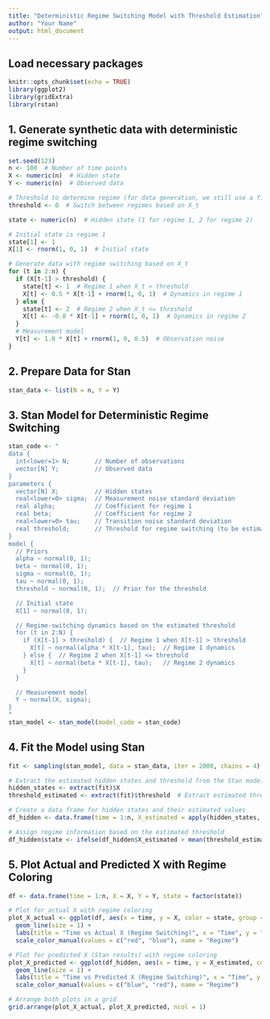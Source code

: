 ```yaml
---
title: "Deterministic Regime Switching Model with Threshold Estimation"
author: "Your Name"
output: html_document
---
```

  
## Load necessary packages
```r
knitr::opts_chunk$set(echo = TRUE)
library(ggplot2)
library(gridExtra)
library(rstan)
```

## 1. Generate synthetic data with deterministic regime switching

```r
set.seed(123)
n <- 100  # Number of time points
X <- numeric(n)  # Hidden state
Y <- numeric(n)  # Observed data

# Threshold to determine regime (for data generation, we still use a fixed value here)
threshold <- 0  # Switch between regimes based on X_t

state <- numeric(n)  # Hidden state (1 for regime 1, 2 for regime 2)

# Initial state is regime 1
state[1] <- 1
X[1] <- rnorm(1, 0, 1)  # Initial state

# Generate data with regime switching based on X_t
for (t in 2:n) {
  if (X[t-1] > threshold) {
    state[t] <- 1  # Regime 1 when X_t > threshold
    X[t] <- 0.5 * X[t-1] + rnorm(1, 0, 1)  # Dynamics in regime 1
  } else {
    state[t] <- 2  # Regime 2 when X_t <= threshold
    X[t] <- -0.8 * X[t-1] + rnorm(1, 0, 1)  # Dynamics in regime 2
  }
  # Measurement model
  Y[t] <- 1.0 * X[t] + rnorm(1, 0, 0.5)  # Observation noise
}
```

## 2. Prepare Data for Stan
```r
stan_data <- list(N = n, Y = Y)
```

## 3. Stan Model for Deterministic Regime Switching
```r
stan_code <- "
data {
  int<lower=1> N;       // Number of observations
  vector[N] Y;          // Observed data
}
parameters {
  vector[N] X;          // Hidden states
  real<lower=0> sigma;  // Measurement noise standard deviation
  real alpha;           // Coefficient for regime 1
  real beta;            // Coefficient for regime 2
  real<lower=0> tau;    // Transition noise standard deviation
  real threshold;       // Threshold for regime switching (to be estimated)
}
model {
  // Priors
  alpha ~ normal(0, 1);
  beta ~ normal(0, 1);
  sigma ~ normal(0, 1);
  tau ~ normal(0, 1);
  threshold ~ normal(0, 1);  // Prior for the threshold

  // Initial state
  X[1] ~ normal(0, 1);

  // Regime-switching dynamics based on the estimated threshold
  for (t in 2:N) {
    if (X[t-1] > threshold) {  // Regime 1 when X[t-1] > threshold
      X[t] ~ normal(alpha * X[t-1], tau);  // Regime 1 dynamics
    } else {  // Regime 2 when X[t-1] <= threshold
      X[t] ~ normal(beta * X[t-1], tau);   // Regime 2 dynamics
    }
  }

  // Measurement model
  Y ~ normal(X, sigma);
}
"
stan_model <- stan_model(model_code = stan_code)
```

## 4. Fit the Model using Stan
```r
fit <- sampling(stan_model, data = stan_data, iter = 2000, chains = 4)

# Extract the estimated hidden states and threshold from the Stan model
hidden_states <- extract(fit)$X
threshold_estimated <- extract(fit)$threshold  # Extract estimated threshold

# Create a data frame for hidden states and their estimated values
df_hidden <- data.frame(time = 1:n, X_estimated = apply(hidden_states, 2, mean))

# Assign regime information based on the estimated threshold
df_hidden$state <- ifelse(df_hidden$X_estimated > mean(threshold_estimated), 1, 2)
```

## 5. Plot Actual and Predicted X with Regime Coloring
```r
df <- data.frame(time = 1:n, X = X, Y = Y, state = factor(state))

# Plot for actual X with regime coloring
plot_X_actual <- ggplot(df, aes(x = time, y = X, color = state, group = 1)) +
  geom_line(size = 1) +
  labs(title = "Time vs Actual X (Regime Switching)", x = "Time", y = "X") +
  scale_color_manual(values = c("red", "blue"), name = "Regime")

# Plot for predicted X (Stan results) with regime coloring
plot_X_predicted <- ggplot(df_hidden, aes(x = time, y = X_estimated, color = factor(state), group = 1)) +
  geom_line(size = 1) +
  labs(title = "Time vs Predicted X (Regime Switching)", x = "Time", y = "X_estimated") +
  scale_color_manual(values = c("blue", "red"), name = "Regime")

# Arrange both plots in a grid
grid.arrange(plot_X_actual, plot_X_predicted, ncol = 1)
```